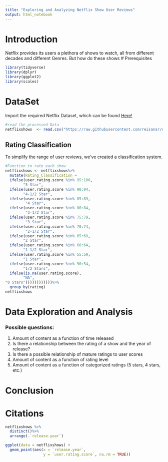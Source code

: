 ```yaml
---
title: "Exploring and Analyzing Netflix Show User Reviews"
output: html_notebook
---
```


# Introduction
Netflix provides its users a plethora of shows to watch, all from different decades and different Genres. But how do these shows 
# Prerequisites
```r
library(tidyverse)
library(dplyr)
library(ggplot2)
library(scales)
```
# DataSet

Import the required Netflix Dataset, which can be found [Here!](https://raw.githubusercontent.com/reisanar/datasets/master/netflixShows.csv)
```r
#read the processed Data
netflixshows  <- read.csv("https://raw.githubusercontent.com/reisanar/datasets/master/netflixShows.csv")
```

## Rating Classification
To simplify the range of user reviews, we've created a classification system.
```r
#Function to rate each show
netflixshows <- netflixshows%>%
  mutate(Rating_Classification = 
  ifelse(user.rating.score %in% 95:100,
        "5 Star",
  ifelse(user.rating.score %in% 90:94,
        "4-1/2 Star",
  ifelse(user.rating.score %in% 85:89,
         "4 Star",
  ifelse(user.rating.score %in% 80:84,
         "3-1/2 Star",
  ifelse(user.rating.score %in% 75:79,
         "3 Star",
  ifelse(user.rating.score %in% 70:74,
         "2-1/2 Star", 
  ifelse(user.rating.score %in% 65:69,
        "2 Star",
  ifelse(user.rating.score %in% 60:64,
        "1-1/2 Star",
  ifelse(user.rating.score %in% 55:59,
        "1 Star",
  ifelse(user.rating.score %in% 50:54,
        "1/2 Stars",
  ifelse(is.na(user.rating.score),
        "NA",
"0 Stars"))))))))))))%>%
  group_by(rating)
netflixshows
```

# Data Exploration and Analysis
### Possible questions:
1. Amount of content as a function of time released
2. Is there a relationship between the rating of a show and the year of release?
3. Is there a possible relationship of mature ratings to user scores
4. Amount of content as a function of rating level
5. Amount of content as a function of categorized ratings (5 stars, 4 stars, etc.)


# Conclusion

# Citations





```r
netflixshows %>%
  distinct()%>%
  arrange(-`release.year`)

ggplot(data = netflixshows) +
  geom_point(aes(x = `release.year`,
                 y = `user.rating.score`, na.rm = TRUE))
```
```r

```

